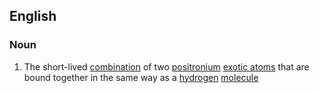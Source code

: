 ==English==
{{wikipedia}}
===Noun===
{{en-noun}}

# {{context|physics}} The short-lived [[combination]] of two [[positronium]] [[exotic atom]]s that are bound together in the same way as a [[hydrogen]] [[molecule]]